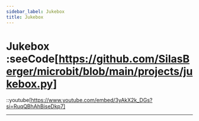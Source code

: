 ```yaml
---
sidebar_label: Jukebox
title: Jukebox
---
```


# Jukebox :seeCode[https://github.com/SilasBerger/microbit/blob/main/projects/jukebox.py]
::youtube[https://www.youtube.com/embed/3yAkX2k_DGs?si=RuqQBhAhBiseDkp7]

---
